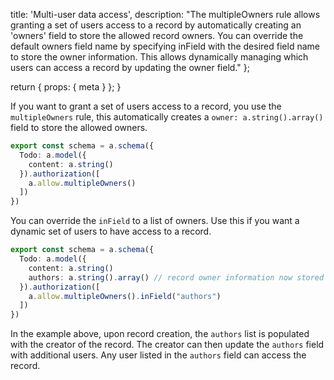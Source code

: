   title: 'Multi-user data access',
  description: "The multipleOwners rule allows granting a set of users access to a record by automatically creating an 'owners' field to store the allowed record owners. You can override the default owners field name by specifying inField with the desired field name to store the owner information. This allows dynamically managing which users can access a record by updating the owner field."
};


  return {
    props: {
      meta
    }
  };
}

If you want to grant a set of users access to a record, you use the `multipleOwners` rule, this automatically creates a `owner: a.string().array()` field to store the allowed owners.

```ts
export const schema = a.schema({
  Todo: a.model({
    content: a.string()
  }).authorization([
    a.allow.multipleOwners()
  ])
})
```

You can override the `inField` to a list of owners. Use this if you want a dynamic set of users to have access to a record.

```ts
export const schema = a.schema({
  Todo: a.model({
    content: a.string()
    authors: a.string().array() // record owner information now stored in "authors" field
  }).authorization([
    a.allow.multipleOwners().inField("authors")
  ])
})
```

In the example above, upon record creation, the `authors` list is populated with the creator of the record. The creator can then update the `authors` field with additional users. Any user listed in the `authors` field can access the record.
